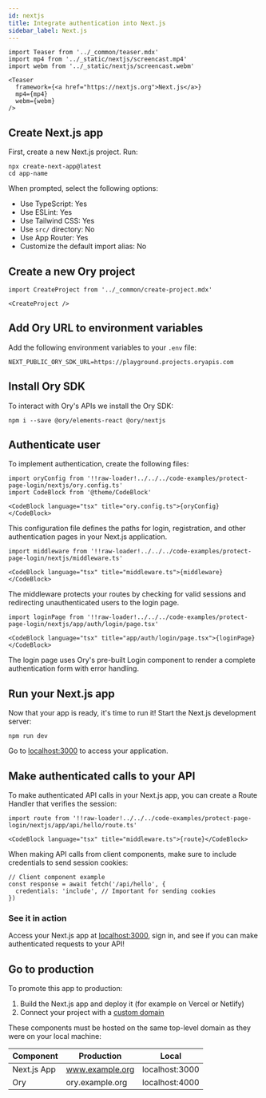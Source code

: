 ```yaml
---
id: nextjs
title: Integrate authentication into Next.js
sidebar_label: Next.js
---
```


```mdx-code-block
import Teaser from '../_common/teaser.mdx'
import mp4 from '../_static/nextjs/screencast.mp4'
import webm from '../_static/nextjs/screencast.webm'

<Teaser
  framework={<a href="https://nextjs.org">Next.js</a>}
  mp4={mp4}
  webm={webm}
/>
```

## Create Next.js app

First, create a new Next.js project. Run:

```shell
npx create-next-app@latest
cd app-name
```

When prompted, select the following options:
- Use TypeScript: Yes
- Use ESLint: Yes
- Use Tailwind CSS: Yes
- Use `src/` directory: No
- Use App Router: Yes
- Customize the default import alias: No

## Create a new Ory project

```mdx-code-block
import CreateProject from '../_common/create-project.mdx'

<CreateProject />
```

## Add Ory URL to environment variables

Add the following environment variables to your `.env` file:

```
NEXT_PUBLIC_ORY_SDK_URL=https://playground.projects.oryapis.com
```

## Install Ory SDK

To interact with Ory's APIs we install the Ory SDK:

```shell
npm i --save @ory/elements-react @ory/nextjs
```


## Authenticate user

To implement authentication, create the following files:

```mdx-code-block
import oryConfig from '!!raw-loader!../../../code-examples/protect-page-login/nextjs/ory.config.ts'
import CodeBlock from '@theme/CodeBlock'

<CodeBlock language="tsx" title="ory.config.ts">{oryConfig}</CodeBlock>
```

This configuration file defines the paths for login, registration, and other authentication pages in your Next.js application.

```mdx-code-block
import middleware from '!!raw-loader!../../../code-examples/protect-page-login/nextjs/middleware.ts'

<CodeBlock language="tsx" title="middleware.ts">{middleware}</CodeBlock>
```

The middleware protects your routes by checking for valid sessions and redirecting unauthenticated users to the login page.

```mdx-code-block
import loginPage from '!!raw-loader!../../../code-examples/protect-page-login/nextjs/app/auth/login/page.tsx'

<CodeBlock language="tsx" title="app/auth/login/page.tsx">{loginPage}</CodeBlock>
```

The login page uses Ory's pre-built Login component to render a complete authentication form with error handling.

## Run your Next.js app

Now that your app is ready, it's time to run it! Start the Next.js development server:

```shell
npm run dev
```

Go to [localhost:3000](http://localhost:3000/) to access your application.

## Make authenticated calls to your API

To make authenticated API calls in your Next.js app, you can create a Route Handler that verifies the session:

```mdx-code-block
import route from '!!raw-loader!../../../code-examples/protect-page-login/nextjs/app/api/hello/route.ts'

<CodeBlock language="tsx" title="middleware.ts">{route}</CodeBlock>
```

When making API calls from client components, make sure to include credentials to send session cookies:

```tsx
// Client component example
const response = await fetch('/api/hello', {
  credentials: 'include', // Important for sending cookies
})
```

### See it in action

Access your Next.js app at [localhost:3000](http://localhost:3000/), sign in, and see if you can make authenticated requests to your API!

## Go to production

To promote this app to production:

1. Build the Next.js app and deploy it (for example on Vercel or Netlify)
2. Connect your project with a [custom domain](../../guides/custom-domains.mdx)

These components must be hosted on the same top-level domain as they were on your local machine:

| Component       | Production      | Local          |
| --------------- | --------------- | -------------- |
| Next.js App     | www.example.org | localhost:3000 |
| Ory             | ory.example.org | localhost:4000 |
